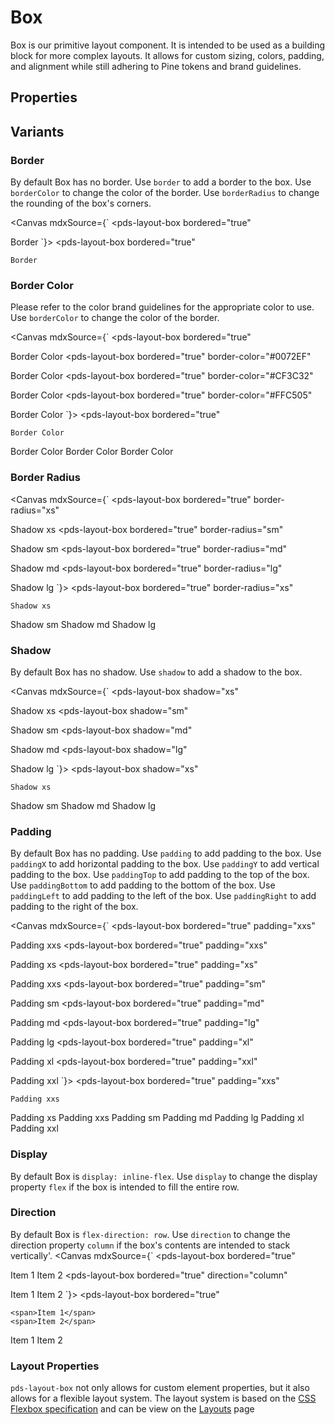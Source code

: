 
<Meta of={stories} />

# Box
Box is our primitive layout component. It is intended to be used as a building block for more complex layouts. It allows for custom sizing, colors, padding, and alignment while still adhering to Pine tokens and brand guidelines.

## Properties

<ArgTypes of={stories} />

## Variants

### Border
By default Box has no border. Use `border` to add a border to the box. Use `borderColor` to change the color of the border. Use `borderRadius` to change the rounding of the box's corners.

<Canvas mdxSource={`
<pds-layout-box
  bordered="true"
>
  Border
</pds-layout-box>
`}>
  <pds-layout-box
    bordered="true"
  >
    Border
  </pds-layout-box>
</Canvas>

### Border Color
Please refer to the color brand guidelines for the appropriate color to use. Use `borderColor` to change the color of the border.

<Canvas mdxSource={`
<pds-layout-box
  bordered="true"
>
  Border Color
</pds-layout-box>
<pds-layout-box
  bordered="true"
  border-color="#0072EF"
>
  Border Color
</pds-layout-box>
<pds-layout-box
  bordered="true"
  border-color="#CF3C32"
>
  Border Color
</pds-layout-box>
<pds-layout-box
  bordered="true"
  border-color="#FFC505"
>
  Border Color
</pds-layout-box>
`}>
  <pds-layout-box
    bordered="true"
  >
    Border Color
  </pds-layout-box>
  <pds-layout-box
    bordered="true"
    border-color="#0072EF"
  >
    Border Color
  </pds-layout-box>
  <pds-layout-box
    bordered="true"
    border-color="#CF3C32"
  >
    Border Color
  </pds-layout-box>
  <pds-layout-box
    bordered="true"
    border-color="#FFC505"
  >
    Border Color
  </pds-layout-box>
</Canvas>

### Border Radius
<Canvas mdxSource={`
<pds-layout-box
  bordered="true"
  border-radius="xs"
>
  Shadow xs
</pds-layout-box>
<pds-layout-box
  bordered="true"
  border-radius="sm"
>
  Shadow sm
</pds-layout-box>
<pds-layout-box
  bordered="true"
  border-radius="md"
>
  Shadow md
</pds-layout-box>
<pds-layout-box
  bordered="true"
  border-radius="lg"
>
  Shadow lg
</pds-layout-box>
`}>
  <pds-layout-box
    bordered="true"
    border-radius="xs"
  >
    Shadow xs
  </pds-layout-box>
  <pds-layout-box
    bordered="true"
    border-radius="sm"
  >
    Shadow sm
  </pds-layout-box>
  <pds-layout-box
    bordered="true"
    border-radius="md"
  >
    Shadow md
  </pds-layout-box>
  <pds-layout-box
    bordered="true"
    border-radius="lg"
  >
    Shadow lg
  </pds-layout-box>
</Canvas>

### Shadow
By default Box has no shadow. Use `shadow` to add a shadow to the box. 

<Canvas mdxSource={`
<pds-layout-box
  shadow="xs"
>
  Shadow xs
</pds-layout-box>
<pds-layout-box
  shadow="sm"
>
  Shadow sm
</pds-layout-box>
<pds-layout-box
  shadow="md"
>
  Shadow md
</pds-layout-box>
<pds-layout-box
  shadow="lg"
>
  Shadow lg
</pds-layout-box>
`}>
  <pds-layout-box
    shadow="xs"
  >
    Shadow xs
  </pds-layout-box>
  <pds-layout-box
    shadow="sm"
  >
    Shadow sm
  </pds-layout-box>
  <pds-layout-box
    shadow="md"
  >
    Shadow md
  </pds-layout-box>
  <pds-layout-box
    shadow="lg"
  >
    Shadow lg
  </pds-layout-box>
</Canvas>

### Padding
By default Box has no padding. Use `padding` to add padding to the box. Use `paddingX` to add horizontal padding to the box. Use `paddingY` to add vertical padding to the box. Use `paddingTop` to add padding to the top of the box. Use `paddingBottom` to add padding to the bottom of the box. Use `paddingLeft` to add padding to the left of the box. Use `paddingRight` to add padding to the right of the box.

<Canvas mdxSource={`
<pds-layout-box
  bordered="true"
  padding="xxs"
>
  Padding xxs
</pds-layout-box>
<pds-layout-box
  bordered="true"
  padding="xxs"
>
  Padding xs
</pds-layout-box>
<pds-layout-box
  bordered="true"
  padding="xs"
>
  Padding xxs
</pds-layout-box>
<pds-layout-box
  bordered="true"
  padding="sm"
>
  Padding sm
</pds-layout-box>
<pds-layout-box
  bordered="true"
  padding="md"
>
  Padding md
</pds-layout-box>
<pds-layout-box
  bordered="true"
  padding="lg"
>
  Padding lg
</pds-layout-box>
<pds-layout-box
  bordered="true"
  padding="xl"
>
  Padding xl
</pds-layout-box>
<pds-layout-box
  bordered="true"
  padding="xxl"
>
  Padding xxl
</pds-layout-box>
`}>
  <pds-layout-box
    bordered="true"
    padding="xxs"
  >
    Padding xxs
  </pds-layout-box>
  <pds-layout-box
    bordered="true"
    padding="xxs"
  >
    Padding xs
  </pds-layout-box>
  <pds-layout-box
    bordered="true"
    padding="xs"
  >
    Padding xxs
  </pds-layout-box>
  <pds-layout-box
    bordered="true"
    padding="sm"
  >
    Padding sm
  </pds-layout-box>
  <pds-layout-box
    bordered="true"
    padding="md"
  >
    Padding md
  </pds-layout-box>
  <pds-layout-box
    bordered="true"
    padding="lg"
  >
    Padding lg
  </pds-layout-box>
  <pds-layout-box
    bordered="true"
    padding="xl"
  >
    Padding xl
  </pds-layout-box>
  <pds-layout-box
    bordered="true"
    padding="xxl"
  >
    Padding xxl
  </pds-layout-box>
</Canvas>

### Display
By default Box is `display: inline-flex`. Use `display` to change the display property `flex` if the box is intended to fill the entire row.

### Direction
By default Box is `flex-direction: row`. Use `direction` to change the direction property `column` if the box's contents are intended to stack vertically'.
<Canvas mdxSource={`
<pds-layout-box
  bordered="true"
>
  <span>Item 1</span>
  <span>Item 2</span>
</pds-layout-box>
<pds-layout-box
  bordered="true"
  direction="column"
>
  <span>Item 1</span>
  <span>Item 2</span>
</pds-layout-box>
`}>
  <pds-layout-box
    bordered="true"
  >
    <span>Item 1</span>
    <span>Item 2</span>
  </pds-layout-box>
  <pds-layout-box
    bordered="true"
    direction="column"
  >
    <span>Item 1</span>
    <span>Item 2</span>
  </pds-layout-box>
</Canvas>


### Layout Properties
`pds-layout-box` not only allows for custom element properties, but it also allows for a flexible layout system. The layout system is based on the [CSS Flexbox specification](https://drafts.csswg.org/css-flexbox/) and can be view on the [Layouts](/docs/foundations-layout--docs) page


